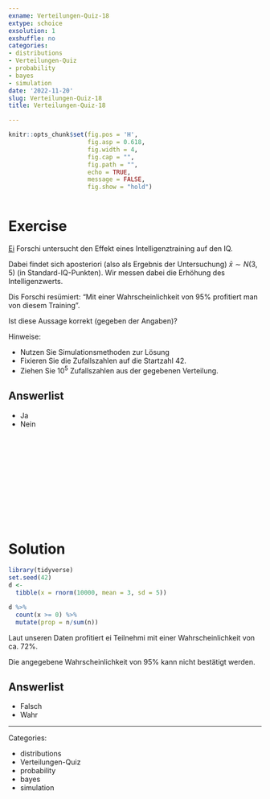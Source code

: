 ```yaml
---
exname: Verteilungen-Quiz-18
extype: schoice
exsolution: 1
exshuffle: no
categories:
- distributions
- Verteilungen-Quiz
- probability
- bayes
- simulation
date: '2022-11-20'
slug: Verteilungen-Quiz-18
title: Verteilungen-Quiz-18

---
```






```r
knitr::opts_chunk$set(fig.pos = 'H',
                      fig.asp = 0.618,
                      fig.width = 4,
                      fig.cap = "", 
                      fig.path = "",
                      echo = TRUE,
                      message = FALSE,
                      fig.show = "hold")



```






# Exercise


[Ei](https://gender-i.de/#artikel) Forschi untersucht den Effekt eines Intelligenztraining auf den IQ.


Dabei findet sich aposteriori (also als Ergebnis der Untersuchung) $\bar{x} \sim N(3,5)$ (in Standard-IQ-Punkten).
Wir messen dabei die Erhöhung des Intelligenzwerts.

Dis Forschi resümiert: "Mit einer Wahrscheinlichkeit von 95% profitiert man von diesem Training".

Ist diese Aussage korrekt (gegeben der Angaben)?

Hinweise:

- Nutzen Sie Simulationsmethoden zur Lösung
- Fixieren Sie die Zufallszahlen auf die Startzahl 42.
- Ziehen Sie $10^5$ Zufallszahlen aus der gegebenen Verteilung.


Answerlist
----------

* Ja
* Nein



</br>
</br>
</br>
</br>
</br>
</br>
</br>
</br>
</br>
</br>

# Solution

```r
library(tidyverse)
set.seed(42)
d <-
  tibble(x = rnorm(10000, mean = 3, sd = 5))

d %>% 
  count(x >= 0) %>% 
  mutate(prop = n/sum(n))
```

Laut unseren Daten profitiert ei Teilnehmi mit einer Wahrscheinlichkeit von ca. 72%.

Die angegebene Wahrscheinlichkeit von 95% kann nicht bestätigt werden.


Answerlist
----------








* Falsch
* Wahr





---

Categories: 

- distributions
- Verteilungen-Quiz
- probability
- bayes
- simulation

